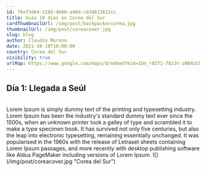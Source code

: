 ```yaml
---
id: f8ef3d64-118d-4b60-a40d-cb34612622cc
title: Guía 10 dias en Corea del Sur
cardThumbnailUrl: /img/post/backpackercorea.jpg
thumbnailUrl: /img/post/coreacover.jpg
slug: blog
author: Claudio Moreno
date: 2021-10-18T10:00:00
country: Corea del Sur
visibility: true
urlMap: https://www.google.com/maps/d/embed?mid=1Un_r02T1-78z3Y-zNN4zCFFmkWVAcc4&ehbc=2E312F&noprof=1
---
```


## Día 1: Llegada a Seúl

<br />
Lorem Ipsum is simply dummy text of the printing and typesetting industry. Lorem
Ipsum has been the industry's standard dummy text ever since the 1500s, when an
unknown printer took a galley of type and scrambled it to make a type specimen
book. It has survived not only five centuries, but also the leap into electronic
typesetting, remaining essentially unchanged. It was popularised in the 1960s
with the release of Letraset sheets containing Lorem Ipsum passages, and more
recently with desktop publishing software like Aldus PageMaker including
versions of Lorem Ipsum. ![](/img/post/coreacover.jpg "Corea del Sur")
